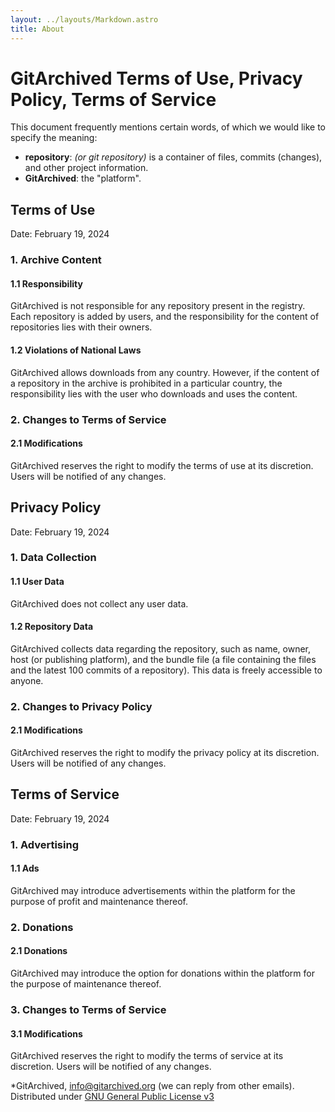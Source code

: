 ---
layout: ../layouts/Markdown.astro
title: About
---

# GitArchived Terms of Use, Privacy Policy, Terms of Service

This document frequently mentions certain words, of which we would like to specify the meaning:

- **repository**: *(or git repository)* is a container of files, commits (changes), and other project information.
- **GitArchived**: the "platform".

## Terms of Use
Date: February 19, 2024

### 1. Archive Content

#### 1.1 Responsibility
GitArchived is not responsible for any repository present in the registry. Each repository is added by users, and the responsibility for the content of repositories lies with their owners.

#### 1.2 Violations of National Laws
GitArchived allows downloads from any country. However, if the content of a repository in the archive is prohibited in a particular country, the responsibility lies with the user who downloads and uses the content.

### 2. Changes to Terms of Service

#### 2.1 Modifications
GitArchived reserves the right to modify the terms of use at its discretion. Users will be notified of any changes.

## Privacy Policy
Date: February 19, 2024

### 1. Data Collection

#### 1.1 User Data
GitArchived does not collect any user data.

#### 1.2 Repository Data
GitArchived collects data regarding the repository, such as name, owner, host (or publishing platform), and the bundle file (a file containing the files and the latest 100 commits of a repository). This data is freely accessible to anyone.

### 2. Changes to Privacy Policy

#### 2.1 Modifications
GitArchived reserves the right to modify the privacy policy at its discretion. Users will be notified of any changes.

## Terms of Service
Date: February 19, 2024

### 1. Advertising

#### 1.1 Ads
GitArchived may introduce advertisements within the platform for the purpose of profit and maintenance thereof.

### 2. Donations

#### 2.1 Donations
GitArchived may introduce the option for donations within the platform for the purpose of maintenance thereof.

### 3. Changes to Terms of Service

#### 3.1 Modifications
GitArchived reserves the right to modify the terms of service at its discretion. Users will be notified of any changes.

*GitArchived, info@gitarchived.org (we can reply from other emails). Distributed under [GNU General Public License v3](https://www.gnu.org/licenses/gpl-3.0.html)